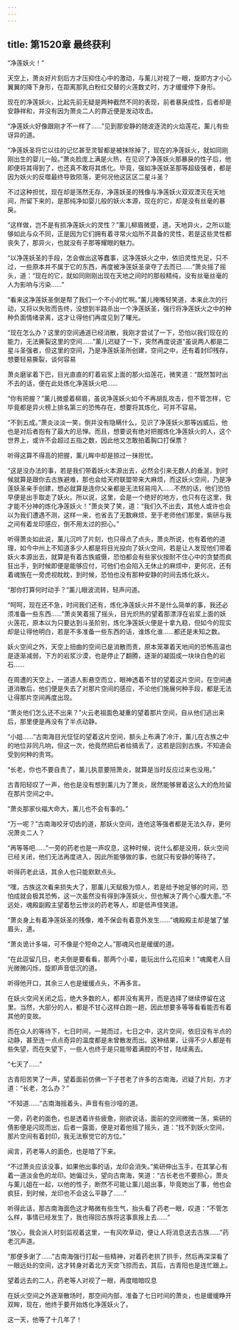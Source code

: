 ```yaml
---
---
---
```

title: 第1520章 最终获利
---



“净莲妖火！”

天空上，萧炎好片刻后方才压抑住心中的激动，与薰儿对视了一眼，旋即方才小心翼翼的降下身形，在距离那乳白粉红交替的火莲数丈时，方才缓缓停下身形。

现在的净莲妖火，比起先前无疑是两种截然不同的表现，前者暴戾成性，后者却是安静祥和，并没有因为萧炎二人的靠近便是发动攻击。

“净莲妖火好像跟刚才不一样了……”见到那安静的随波逐流的火焰莲花，薰儿有些讶异的道。

“净莲妖圣将它以往的记忆甚至灵智都是被抹除掉了，现在的净莲妖火，就如同刚刚出生的婴儿一般。”萧炎脸庞上满是火热，在见识了净莲妖火那暴戾的性子后，他即便将其得到了，也还真不敢将其炼化。毕竟，强如净莲妖圣那等超级强者，都是因为妖火的反噬最终导致陨落，更何况他这区区二星斗圣？

不过这种担忧，现在却是荡然无存，净莲妖圣的残像与净莲妖火双双湮灭在天地间，所留下来的，是那纯净如婴儿般的妖火本源，现在的它，却是没有丝毫的暴戾。

“这样做，岂不是有损净莲妖火的灵性？”薰儿柳眉微蹙，道。天地异火，之所以能够如此与众不同，正是因为它们拥有着寻常火焰所不具备的灵性，若是这些灵性都丧失了，那异火，也就没有子那等耀眼的魅力。

“以净莲妖圣的手段，怎会做出这等蠢事，这净莲妖火之中，依旧灵性充足，只不过，一些原本并不属于它的东西，再度被净莲妖圣录夺了去而已……”萧炎摇了摇头，道：“现在的它，就如同刚刚出现在天地之间时的那般精纯，没有丝毫丝毫的人为影响与污染……”

“看来这净莲妖圣倒是帮了我们一个不小的忙啊。”薰儿掩嘴轻笑道，本来此次的行动，又将以失败而告终，没想到半路杀出一个净莲妖圣，强行将净莲妖火之中的种种负面情绪录离，这才让得他们再度见到了曙光。

“现在怎么办？这里的空间通道已经消散，我刚才尝试了一下，恐怕以我们现在的能力，无法撕裂这里的空间……”薰儿迟疑了一下，突然再度说道”虽说两人都是二星斗圣强者，但这里的空间，乃是净莲妖圣所创建，空间之中，还有着封印残存，想要轻易撕裂，谈何容易

萧炎磨挲着下巴，目光直直的盯着岩浆上面的那火焰莲花，微笑道：“既然暂时出不去的话，便在此处炼化净莲妖火吧……

“你有把握？”薰儿微蹙着柳眉，虽说净莲妖火如今不再胡乱攻击，但不管怎样，它毕竟都是异火榜上排名第三的恐怖存在，想要将其炼化，可并不容易。

“不到五成。”萧炎淡淡一笑，倒并没有隐瞒什么，见识了净莲妖火那等凶威后，他也是对后者抱有了最大的忌惮。而且，想要说有绝对把握炼化净莲妖火的人，这个世界上，或许不会超过五指之数，因此他又怎敢拍着胸口打保票？

听得这算不得高的把握，薰儿眸中却是掠过一抹担忧。

“这是没办法的事，若是我们带着妖火本源出去，必然会引来无数人的垂涎，到时候就算是跟你去古族避难，那也会给天府联盟带来大麻烦，而这妖火空间，乃是净莲妖圣亲手创建，想必就算是连你父亲都是无法轻易闯入……不然的话，他们恐怕早便是出手取走了妖火。所以说，这里，会是一个绝好的地方，也只有在这里，我才能不分神的炼化净莲妖火！”萧炎笑了笑，道：“我们久不出去，其他人或许也会以为我们遭遇不测，这样一来，也省去了无数麻烦，至于老师他们那里，紫研与我之间有着龙印感应，倒不用太过的担心。”

听得萧炎如此说，薰儿沉吟了片刻，也只得点了点头，萧炎所说，也有着他的道理，如今中州上不知道多少人都是将目光投向了妖火空间，若是让人发现他们带着妖火本源出去，就算是有着古族威慑，恐怕都会有些家伙按耐不住心中的贪婪而疯狂出手，到时候即便是能够应付，可他们也会陷入无休止的麻烦中，更何况，还有着魂族在一旁虎视眈眈，到时候，恐怕也没有那种安静的时间去炼化妖火。

“那你打算何时动手？”薰儿眼波流转，轻声问道。

“呵呵，现在还不急，时间我们还有，炼化净莲妖火并不是什么简单的事，我还必须准备一些东西……”萧炎笑着摇了摇头，目光炽热的望着那漂浮在岩浆上面的妖火莲花，原本以为只要达到斗圣阶别，炼化净莲妖火便是十拿九稳，但如今的现实却是让得他明白，若是不多准备一些东西的话，谁炼化谁……都还是未知之数。

妖火空间之外，天空上扭曲的空间已是消散而责，原本笼罩着天地间的恐怖高温也是逐渐减弱，下方的岩浆沙漠，也是停止了翻腾，逐渐的凝固成一块块白色的岩石……

在周遭的天空上，一道道人影悬空而立，眼神透着不甘的望着这片空间，在空间通道消散后，他们便是失去了对那片空间的感应，不论他们施展何种手段，都是无法让得那片空间再度出现。

“萧炎他们怎么还不出来？”火云老祖面色凝重的望着那片空间，自从他们逃出来后，那里便是再没有了半点动静。

“小姐……”古南海目光怔怔的望着这片空间，额头上布满了冷汗，薰儿在古族之中的地位非同凡响，但这一次，他竟然把后者给搞丢了，这若是回到古族，不知道会受到何种的责骂。

“长老，你也不要自责了，薰儿执意要陪萧炎，就算是当时反应过来也没用。”

古青阳轻叹了一声，他也是没有想到薰儿为了萧炎，居然能够冒着这么大的危险留在那片空间之中。

“萧炎那家伙福大命大，薰儿也不会有事的。”

“万一呢？”古南海咬牙切齿的道，那妖火空间，连他这等强者都是无法久存，更何况萧炎二人？

“再等等吧……”一旁的药老也是一声叹息，这种时候，说什么都是没用，妖火空间已经关闭，他们无法再度进入，因此所能够做的事，也就只有安静的等待了。

听得药老此话，其余人也只能默默点头。

“嘿，古族这次看来损失大了，那薰儿天赋极为惊人，若是给予她足够的时间，恐怕成就会极其恐怖，这一次虽然没有得到净莲妖火，但也解决了两个心腹大患。”不远处，魂殿副殿主望着愁云惨淡的药老等人，却是低声怪笑道。

“萧炎身上有着净莲妖圣的残像，难不保会有着意外发生……”魂殿殿主却是皱了皱眉头，道。

“萧炎诡计多端，可不像是个短命之人。”那魂风也是缓缓的道。

“在此逗留几日，老夫倒是要看看，那两个小辈，能玩出什么花招来！”魂魔老人目光微微闪烁，旋即声音低沉的道。

听得他开口，其余三人也是缓缓点头，不再多言。

在妖火空间关闭之后，绝大多数的人，都并没有离开，而是选择了继续停留在这里。当然，大部分的人，都是不甘心这样白跑一趟，因此想要多等等看看能否有着其他的变故。

而在众人的等待下，七日时间，一晃而过，七日之中，这片空间，依旧没有半点的动静，甚至连一点点奇异的温度都是未曾散发而出。这种结果，让得不少人都是有些失望，而在失望下，一些人也终于是只能带着满腔的不甘，陆续离去。

“七天了……”

古青阳苦笑了一声，望着面前仿佛一下子苍老了许多的古南海，迟疑了片刻，方才道：“长老，怎么办？”

“不知道……”古南海摇着头，声音有些沙哑的道。

一旁，药老的面色，也是透着许些疲惫，刚欲说话，面前的空间微微一荡，紫研的倩影便是闪现而出，后者一露面，便是对着他摇了摇头，道：“找不到妖火空间，那片空间有着封印，我无法察觉它的方位。”

闻言，药老等人的面色，也是暗了下来。

“不过萧炎应该没事，如果他出事的话，龙印会消失。”紫研伸出玉手，在其掌心有着一道淡金色的龙印。她偏过头，望向古南海，笑道：“古长老也不要担心，萧炎与薰儿姐在一起，以他的性子，断然不可能让薰儿姐出事，毕竟她出了事，他也会疯狂，到时候，龙印也不会这么平静了……”

听得此话，那古南海面色这才略微有些生气，抬头看了药老一眼，叹道：“不管怎么样，事情已经发生了，我也得回古族将这事禀报上去……”

“放心，我会派人时刻监视着这里，一有风吹草动，便让人将消息送去古族……”药老沉声道。

“那便多谢了……”古南海强行打起一些精神，对着药老拱了拱手，然后再深深看了一眼远处的空间，这才转身对着北方天空飞掠而去，其后，古青阳也是连忙跟上。

望着远去的二人，药老等人对视了一眼，再度暗暗叹息

在妖火空间之外逐渐散场时，那空间内部，准备了七日时间的萧炎，也是缓缓睁开双眸，现在，他终于要开始炼化净莲妖火了。

这一天，他等了十几年了！